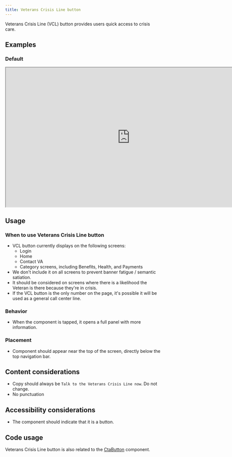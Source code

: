 ```yaml
---
title: Veterans Crisis Line button
---
```




Veterans Crisis Line (VCL) button provides users quick access to crisis care.

## Examples

### Default
<iframe width="800" height="450" alt="Image of master component in Figma showing light and dark mode" src="https://www.figma.com/embed?embed_host=share&url=https%3A%2F%2Fwww.figma.com/file/QVLPB3eOunmKrgQOuOt0SU/%F0%9F%93%90-DesignLibrary2.0---VAMobile?type=design&node-id=7820-13268&mode=design&t=XkYEw6lPmNkmrNt0-4" allowfullscreen></iframe>

## Usage

### When to use Veterans Crisis Line button
- VCL button currently displays on the following screens:
     - Login
     - Home
     - Contact VA
     - Category screens, including Benefits, Health, and Payments
- We don't include it on all screens to prevent banner fatigue / semantic satiation.
- It should be considered on screens where there is a likelihood the Veteran is there because they're in crisis.
- If the VCL button is the only number on the page, it's possible it will be used as a general call center line.

### Behavior
- When the component is tapped, it opens a full panel with more information.

### Placement
- Component should appear near the top of the screen, directly below the top navigation bar.

## Content considerations
- Copy should always be `Talk to the Veterans Crisis Line now`. Do not change.
- No punctuation

## Accessibility considerations
- The component should indicate that it is a button.

## Code usage
Veterans Crisis Line button is also related to the [CtaButton](/va-mobile-app/docs/Flagship%20design%20library/Components/Buttons%20and%20Links/CtaButton) component.


<ComponentTopInfo componentName="CrisisLineCta" example={exampleString} codeString={CrisisLineCtaString} />